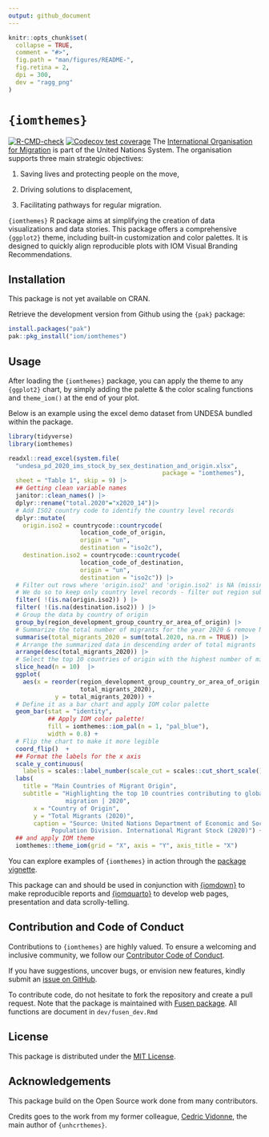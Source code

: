 ```yaml
---
output: github_document
---
```


<!-- README.md is generated from README.Rmd. Please edit that file -->

```r
knitr::opts_chunk$set(
  collapse = TRUE,
  comment = "#>",
  fig.path = "man/figures/README-",
  fig.retina = 2,
  dpi = 300,
  dev = "ragg_png"
)
```

# `{iomthemes}`

<!-- badges: start -->

[![R-CMD-check](https://github.com/elegoupil/iomthemes/actions/workflows/R-CMD-check.yaml/badge.svg)](https://github.com/elegoupil/iomthemes/actions/workflows/R-CMD-check.yaml)
[![Codecov test coverage](https://codecov.io/gh/elegoupil/iomthemes/graph/badge.svg)](https://app.codecov.io/gh/elegoupil/iomthemes)
<!-- badges: end -->
The [International Organisation for Migration](http://iom.int) is part of the United Nations System. The organisation supports three main strategic objectives:   

  1. Saving lives and protecting people on the move,  
  
  2. Driving solutions to displacement,  
  
  3. Facilitating pathways for regular migration.  

`{iomthemes}` R package aims at simplifying the creation of data visualizations and data stories. This package offers a comprehensive `{ggplot2}` theme, including built-in customization and color palettes. It is designed to quickly align reproducible plots with IOM Visual Branding Recommendations. 


## Installation

This package is not yet available on CRAN.

Retrieve the development version from Github using the `{pak}` package:

```r
install.packages("pak")
pak::pkg_install("iom/iomthemes")
```

## Usage

After loading the `{iomthemes}` package, you can apply the theme to any `{ggplot2}` chart, by simply adding the palette & the color scaling functions and  `theme_iom()` at the end of your plot.

Below is an example using the excel demo dataset from UNDESA bundled within the package.

```r
library(tidyverse)
library(iomthemes)

readxl::read_excel(system.file(
  "undesa_pd_2020_ims_stock_by_sex_destination_and_origin.xlsx",
                                           package = "iomthemes"),
  sheet = "Table 1", skip = 9) |>
  ## Getting clean variable names
  janitor::clean_names() |>
  dplyr::rename("total.2020"="x2020_14")|>
  # Add ISO2 country code to identify the country level records 
  dplyr::mutate( 
    origin.iso2 = countrycode::countrycode(
                    location_code_of_origin,
                    origin = "un",
                    destination = "iso2c"),
    destination.iso2 = countrycode::countrycode(
                    location_code_of_destination,
                    origin = "un",
                    destination = "iso2c")) |>
  # Filter out rows where 'origin.iso2' and 'origin.iso2' is NA (missing)
  # We do so to keep only country level records - filter out region subtotal
  filter( !(is.na(origin.iso2)) ) |>
  filter( !(is.na(destination.iso2)) ) |>
  # Group the data by country of origin
  group_by(region_development_group_country_or_area_of_origin) |>
  # Summarize the total number of migrants for the year 2020 & remove NA! 
  summarise(total_migrants_2020 = sum(total.2020, na.rm = TRUE)) |>
  # Arrange the summarized data in descending order of total migrants
  arrange(desc(total_migrants_2020)) |>
  # Select the top 10 countries of origin with the highest number of migrants
  slice_head(n = 10)  |>
  ggplot(
    aes(x = reorder(region_development_group_country_or_area_of_origin,
                    total_migrants_2020),
             y = total_migrants_2020)) +
  # Define it as a bar chart and apply IOM color palette
  geom_bar(stat = "identity",
           ## Apply IOM color palette!
           fill = iomthemes::iom_pal(n = 1, "pal_blue"),
           width = 0.8) +
  # Flip the chart to make it more legible
  coord_flip()  +
  ## Format the labels for the x axis
  scale_y_continuous(
    labels = scales::label_number(scale_cut = scales::cut_short_scale())) +
  labs(
    title = "Main Countries of Migrant Origin",
    subtitle = "Highlighting the top 10 countries contributing to global
                migration | 2020",
       x = "Country of Origin",
       y = "Total Migrants (2020)",
       caption = "Source: United Nations Department of Economic and Social Affairs,
            Population Division. International Migrant Stock (2020)") +
  ## and apply IOM theme
  iomthemes::theme_iom(grid = "X", axis = "Y", axis_title = "X")
```


You can explore examples of `{iomthemes}` in action through the [package vignette](iomthemes.html).

This package can and should be used in conjunction with [{iomdown}](https://iom.github.io/iomdown) to make reproducible reports and  [{iomquarto}](https://iom.github.io/iomquarto) to develop web pages, presentation and data scrolly-telling.

## Contribution and Code of Conduct

Contributions to `{iomthemes}` are highly valued. To ensure a welcoming and inclusive community, we follow our [Contributor Code of Conduct](https://contributor-covenant.org/version/2/0/CODE_OF_CONDUCT.html). 

If you have suggestions, uncover bugs, or envision new features, kindly submit an [issue on GitHub](https://github.com/iom/iomthemes/issues).

To contribute code, do not hesitate to fork the repository and create a pull request.
Note that the package is maintained with [Fusen package](https://thinkr-open.github.io/fusen/). All functions are document in `dev/fusen_dev.Rmd`

## License

This package is distributed under the [MIT License](https://github.com/iom/iomthemes/blob/master/LICENSE.md).

## Acknowledgements

This package build on the Open Source work done from many contributors. 

Credits goes to the work from my former colleague, [Cedric Vidonne](https://www.youtube.com/watch?v=Ypf9ngq5EQA), the main author of  `{unhcrthemes}`.
